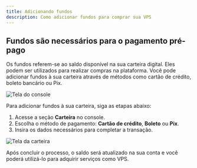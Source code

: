 ---
title: Adicionando fundos
description: Como adicionar fundos para comprar sua VPS
---

## Fundos são necessários para o pagamento pré-pago

Os fundos referem-se ao saldo disponível na sua carteira digital. Eles podem ser utilizados para realizar compras na plataforma. Você pode adicionar fundos à sua carteira através de métodos como cartão de crédito, boleto bancário ou Pix.

![Tela do console](../../../static/img/prints/console/wallet.png)

Para adicionar fundos à sua carteira, siga as etapas abaixo:

1. Acesse a seção **Carteira** no console.
2. Escolha o método de pagamento: **Cartão de crédito**, **Boleto** ou **Pix**.
3. Insira os dados necessários para completar a transação.

![Tela da carteira](../../../static/img/prints/console/wallet-cards.png)

Após concluir o processo, o saldo será atualizado na sua conta e você poderá utilizá-lo para adquirir serviços como VPS.
